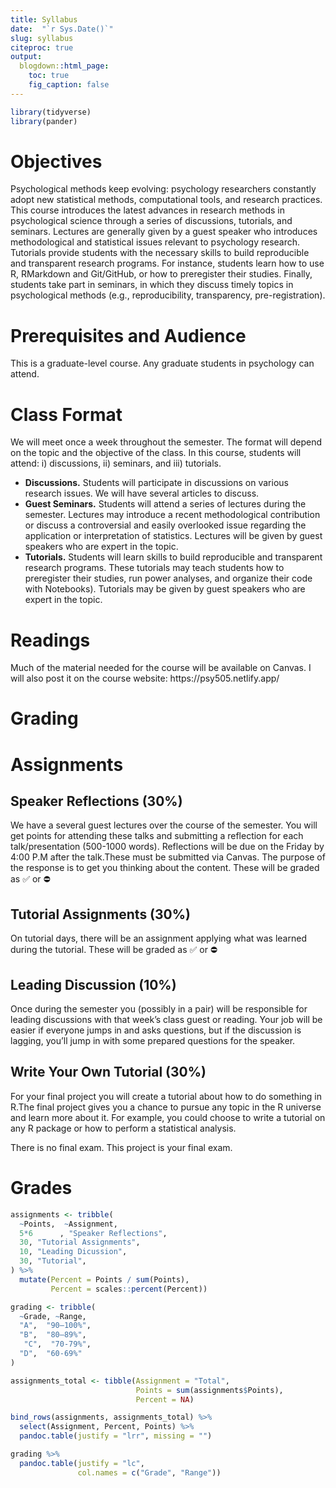 ```yaml
---
title: Syllabus
date:  "`r Sys.Date()`"
slug: syllabus
citeproc: true
output:
  blogdown::html_page:
    toc: true
    fig_caption: false
---
```


```r
library(tidyverse)
library(pander)
```


# Objectives

Psychological methods keep evolving: psychology researchers constantly adopt new statistical methods, computational tools, and research practices. This course introduces the latest advances in research methods in psychological science through a series of discussions, tutorials, and seminars. Lectures are generally given by a guest speaker who introduces methodological and statistical issues relevant to psychology research. Tutorials provide students with the necessary skills to build reproducible and transparent research programs. For instance, students learn how to use R, RMarkdown and Git/GitHub, or how to preregister their studies. Finally, students take part in seminars, in which they discuss timely topics in psychological methods (e.g., reproducibility, transparency, pre-registration).

\vspace{.75cm}

# Prerequisites and Audience

This is a graduate-level course. Any graduate students in psychology can attend.

\vspace{.75cm}

# Class Format

We will meet once a week throughout the semester. The format will depend on the topic and the objective of the class. In this course, students will attend: i) discussions, ii) seminars, and iii) tutorials.

-   **Discussions.** Students will participate in discussions on various research issues. We will have several articles to discuss. 
-   **Guest Seminars.** Students will attend a series of lectures during the semester. Lectures may introduce a recent methodological contribution or discuss a controversial and easily overlooked issue regarding the application or interpretation of statistics. Lectures will be given by guest speakers who are expert in the topic.
-   **Tutorials.** Students will learn skills to build reproducible and transparent research programs. These tutorials may teach students how to preregister their studies, run power analyses, and organize their code with Notebooks). Tutorials may be given by guest speakers who are expert in the topic.

\vspace{.75cm}

# Readings

Much of the material needed for the course will be available on Canvas. I will also post it on the course website: https://psy505.netlify.app/

\vspace{.75cm}

# Grading

# Assignments

## Speaker Reflections (30%)

We have a several guest lectures over the course of the semester. You will get points for attending these talks and submitting a reflection for each talk/presentation (500-1000 words). Reflections will be due on the Friday by 4:00 P.M after the talk.These must be submitted via Canvas. The purpose of the response is to get you thinking about the content. These will be graded as ✅ 
or ⛔
 
## Tutorial Assignments (30%)

On tutorial days, there will be an assignment applying what was learned during the tutorial. These will be graded as ✅ 
or ⛔


## Leading Discussion  (10%)

Once during the semester you (possibly in a pair) will be
responsible for leading discussions with that week’s class guest or reading. Your job will be easier if everyone jumps in and asks questions, but if the discussion is lagging, you’ll jump in with some prepared questions for the speaker.

## Write Your Own Tutorial (30%)

For your final project you will create a tutorial about how to do something in R.The final project gives you a chance to pursue any topic in the R universe and learn more about it. For example, you could choose to write a tutorial on any R package or how to perform a statistical analysis.

There is no final exam. This project is your final exam.

# Grades

```r
assignments <- tribble(
  ~Points,  ~Assignment,
  5*6      , "Speaker Reflections",
  30, "Tutorial Assignments",
  10, "Leading Dicussion", 
  30, "Tutorial",
) %>%
  mutate(Percent = Points / sum(Points),
         Percent = scales::percent(Percent)) 

grading <- tribble(
  ~Grade, ~Range,
  "A",  "90–100%",
  "B",  "80–89%",
   "C",  "70-79%", 
  "D",  "60-69%"
)
```

```r
assignments_total <- tibble(Assignment = "Total",
                            Points = sum(assignments$Points),
                            Percent = NA)

bind_rows(assignments, assignments_total) %>% 
  select(Assignment, Percent, Points) %>% 
  pandoc.table(justify = "lrr", missing = "")
```

```r
grading %>%
  pandoc.table(justify = "lc", 
               col.names = c("Grade", "Range"))
```
